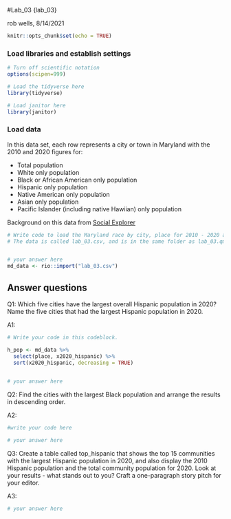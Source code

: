 #Lab_03 {lab_03}

rob wells, 8/14/2021

```r
knitr::opts_chunk$set(echo = TRUE)
```

### Load libraries and establish settings
```r
# Turn off scientific notation
options(scipen=999)

# Load the tidyverse here
library(tidyverse)

# Load janitor here
library(janitor)

```

### Load data

In this data set, each row represents a city or town in Maryland with the 2010 and 2020 figures for: 

-  Total population 
-  White only population
-  Black or African American only population
-  Hispanic only population 
-  Native American only population
-  Asian only population
-  Pacific Islander (including native Hawiian) only population

Background on this data from [Social Explorer](https://www.socialexplorer.com/data/ACS2016_5yr/metadata/?ds=ACS16_5yr&table=B02001) 
```r
# Write code to load the Maryland race by city, place for 2010 - 2020 and call it md_race.
# The data is called lab_03.csv, and is in the same folder as lab_03.qmd (this data notebook)


# your answer here
md_data <- rio::import("lab_03.csv")

```


## Answer questions

Q1: Which five cities have the largest overall Hispanic population in 2020? Name the five cities that had the largest Hispanic population in 2020. 

A1:
```r

# Write your code in this codeblock.

h_pop <- md_data %>%
  select(place, x2020_hispanic) %>%
  sort(x2020_hispanic, decreasing = TRUE)
 

# your answer here

```

Q2: Find the cities with the largest Black population and arrange the results in descending order. 

A2:

```r
#write your code here

# your answer here

```

Q3: Create a table called top_hispanic that shows the top 15 communities with the largest Hispanic population in 2020, and also display the 2010 Hispanic population and the total community population for 2020. Look at your results - what stands out to you? Craft a one-paragraph story pitch for your editor. 

A3:

```r

# your answer here

```
